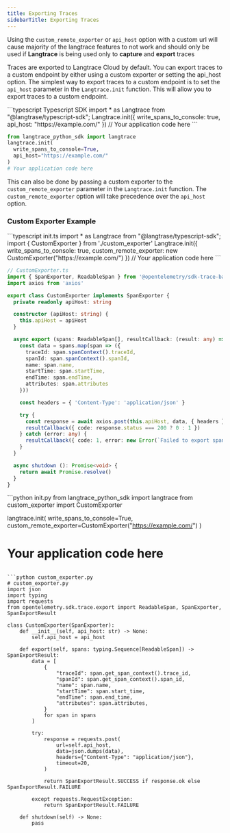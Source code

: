 ```yaml
---
title: Exporting Traces
sidebarTitle: Exporting Traces
---
```

<Warning> Using the `custom_remote_exporter` or `api_host` option with a custom url will cause majority of the langtrace features to not work and should only be used if **Langtrace** is being used only to **capture** and **export** traces </Warning>

Traces are exported to Langtrace Cloud by default. You can export traces to a custom endpoint by either using a custom exporter or setting the api_host option.
The simplest way to export traces to a custom endpoint is to set the `api_host` parameter in the `Langtrace.init` function. This will allow you to export traces to a custom endpoint.

<CodeGroup>
```typescript Typescript SDK
import * as Langtrace from "@langtrase/typescript-sdk";
Langtrace.init({
  write_spans_to_console: true,
  api_host: "https://example.com/"
})
// Your application code here
```

```python Python SDK
from langtrace_python_sdk import langtrace
langtrace.init(
  write_spans_to_console=True,
  api_host="https://example.com/"
)
# Your application code here
```
</CodeGroup>

This can also be done by passing a custom exporter to the `custom_remote_exporter` parameter in the `Langtrace.init` function. The `custom_remote_exporter` option will take precedence over the `api_host` option.

### Custom Exporter Example

<Tabs>
<Tab title="Typescript SDK">
<CodeGroup>
```typescript init.ts
import * as Langtrace from "@langtrase/typescript-sdk";
import { CustomExporter } from './custom_exporter'
Langtrace.init({
  write_spans_to_console: true,
  custom_remote_exporter: new CustomExporter("https://example.com/")
})
// Your application code here
```

```typescript custom_exporter.ts
// CustomExporter.ts
import { SpanExporter, ReadableSpan } from '@opentelemetry/sdk-trace-base'
import axios from 'axios'

export class CustomExporter implements SpanExporter {
  private readonly apiHost: string

  constructor (apiHost: string) {
    this.apiHost = apiHost
  }

  async export (spans: ReadableSpan[], resultCallback: (result: any) => void): Promise<void> {
    const data = spans.map(span => ({
      traceId: span.spanContext().traceId,
      spanId: span.spanContext().spanId,
      name: span.name,
      startTime: span.startTime,
      endTime: span.endTime,
      attributes: span.attributes
    }))

    const headers = { 'Content-Type': 'application/json' }

    try {
      const response = await axios.post(this.apiHost, data, { headers })
      resultCallback({ code: response.status === 200 ? 0 : 1 })
    } catch (error: any) {
      resultCallback({ code: 1, error: new Error(`Failed to export spans: ${error.message}`) })
    }
  }

  async shutdown (): Promise<void> {
    return await Promise.resolve()
  }
}
```
</CodeGroup>
</Tab>
<Tab title="Python SDK">
<CodeGroup>
```python init.py
from langtrace_python_sdk import langtrace
from custom_exporter import CustomExporter

langtrace.init(
  write_spans_to_console=True,
  custom_remote_exporter=CustomExporter("https://example.com/")
)
# Your application code here
```

```python custom_exporter.py
# custom_exporter.py
import json
import typing
import requests
from opentelemetry.sdk.trace.export import ReadableSpan, SpanExporter, SpanExportResult

class CustomExporter(SpanExporter):
    def __init__(self, api_host: str) -> None:
        self.api_host = api_host

    def export(self, spans: typing.Sequence[ReadableSpan]) -> SpanExportResult:
        data = [
            {
                "traceId": span.get_span_context().trace_id,
                "spanId": span.get_span_context().span_id,
                "name": span.name,
                "startTime": span.start_time,
                "endTime": span.end_time,
                "attributes": span.attributes,
            }
            for span in spans
        ]

        try:
            response = requests.post(
                url=self.api_host,
                data=json.dumps(data),
                headers={"Content-Type": "application/json"},
                timeout=20,
            )

            return SpanExportResult.SUCCESS if response.ok else SpanExportResult.FAILURE

        except requests.RequestException:
            return SpanExportResult.FAILURE

    def shutdown(self) -> None:
        pass
```
</CodeGroup>
</Tab>
</Tabs>
